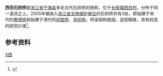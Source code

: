 {{coord|29|17|47.82|N|121|43|44.25|E|display=title}}
{{文物保护单位
| 级别 = 省级
| 省区市 = 浙江省
| 图片 = Huide Bridge, Ninghai, 2019-09-14 07.jpg
| 说明 = 西岙惠德桥
| 名称 = 西岙石拱桥
| 编号 = 5-40
| 分类 = 古建筑
| 时代 = [[宋|宋]]、[[清|清]]
| 所在 = [[宁海县|宁海县]]
| 登录 = 1989年12月12日
}}
'''西岙石拱桥'''是[[浙江省|浙江省]][[宁海县_(浙江省)|宁海县]]多处古代石拱桥的统称，位于[[长街镇|长街镇]][[西岙村|西岙村]]，分布于同一溪流之上。2005年被纳入[[浙江省文物保护单位|浙江省文物保护单位]]的石拱桥共有3处，即始建于宋代的[[惠德桥|惠德桥]]和始建于清代的[[祠堂桥|祠堂桥]]、[[寺前桥|寺前桥]]。桥梁结构稳固，造型精致，具有较高的研究价值<ref>{{cite web|url=http://www.nbwb.net/pd_wwbh/info.aspx?Id=890&type=2|title=西岙石拱桥|publisher=宁波文化遗产保护网|date=2006-03-06|accessdate=2013-06-16|archive-date=2020-10-23|archive-url=https://web.archive.org/web/20201023045159/http://www.nbwb.net/pd_wwbh/info.aspx?Id=890&type=2|dead-url=no}}</ref>。

== 参考资料 ==
{{reflist}}

{{宁波市境内的浙江省文物保护单位}}
[[Category:宁波古迹|X西]]
{{Ningbo-stub}}